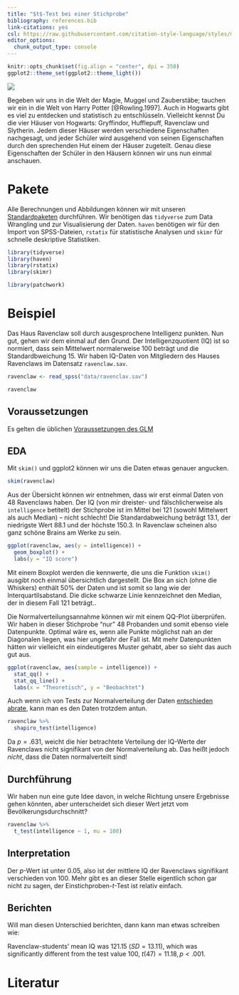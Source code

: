 ```yaml
---
title: "$t$-Test bei einer Stichprobe"
bibliography: references.bib
link-citations: yes
csl: https://raw.githubusercontent.com/citation-style-language/styles/master/apa.csl
editor_options: 
  chunk_output_type: console
---
```


```r
knitr::opts_chunk$set(fig.align = "center", dpi = 350)
ggplot2::theme_set(ggplot2::theme_light())
```

![](images/hogwarts-express_r.jpg)

Begeben wir uns in die Welt der Magie, Muggel und Zauberstäbe; tauchen wir ein in die Welt von Harry Potter [@Rowling.1997]. Auch in Hogwarts gibt es viel zu entdecken und statistisch zu entschlüsseln. Vielleicht kennst Du die vier Häuser von Hogwarts: Gryffindor, Hufflepuff, Ravenclaw und Slytherin. Jedem dieser Häuser werden verschiedene Eigenschaften nachgesagt, und jeder Schüler wird ausgehend von seinen Eigenschaften durch den sprechenden Hut einem der Häuser zugeteilt. Genau diese Eigenschaften der Schüler in den Häusern können wir uns nun einmal anschauen.


# Pakete
Alle Berechnungen und Abbildungen können wir mit unseren [Standardpaketen](pakete.html) durchführen. Wir benötigen das `tidyverse` zum Data Wrangling und zur Visualisierung der Daten. `haven` benötigen wir für den Import von SPSS-Dateien, `rstatix` für statistische Analysen und `skimr` für schnelle deskriptive Statistiken.
```r
library(tidyverse)
library(haven)
library(rstatix)
library(skimr)
```

```r
library(patchwork)
```


# Beispiel
Das Haus Ravenclaw soll durch ausgesprochene Intelligenz punkten. Nun gut, gehen wir dem einmal auf den Grund. Der Intelligenzquotient (IQ) ist so normiert, dass sein Mittelwert normalerweise 100 beträgt und die Standardbweichung 15. Wir haben IQ-Daten von Mitgliedern des Hauses Ravenclaws im Datensatz `ravenclaw.sav`.
```r
ravenclaw <- read_spss("data/ravenclav.sav")

ravenclaw
```

## Voraussetzungen
Es gelten die üblichen [Voraussetzungen des GLM](voraussetzungen.html)

## EDA
Mit `skim()` und ggplot2 können wir uns die Daten etwas genauer angucken.

```r
skim(ravenclaw)
```

Aus der Übersicht können wir entnehmen, dass wir erst einmal Daten von 48 Ravenclaws haben. Der IQ (von mir dreister- und fälschlicherweise als `intelligence` betitelt) der Stichprobe ist im Mittel bei 121 (sowohl Mittelwert als auch Median) -- nicht schlecht! Die Standardabweichung beträgt 13.1, der niedrigste Wert 88.1 und der höchste 150.3. In Ravenclaw scheinen also ganz schöne Brains am Werke zu sein.

```r
ggplot(ravenclaw, aes(y = intelligence)) +
  geom_boxplot() +
  labs(y = "IQ score")
```

Mit einem Boxplot werden die kennwerte, die uns die Funktion `skim()` ausgibt noch einmal übersichtlich dargestellt. Die Box an sich (ohne die Whiskers) enthält 50% der Daten und ist somit so lang wie der Interquartilsabstand. Die dicke schwarze Linie kennzeichnet den Median, der in diesem Fall 121 beträgt..

Die Normalverteilungsannahme können wir mit einem QQ-Plot überprüfen. Wir haben in dieser Stichprobe "nur" 48 Probanden und somit ebenso viele Datenpunkte. Optimal wäre es, wenn alle Punkte möglichst nah an der Diagonalen liegen, was hier ungefähr der Fall ist. Mit mehr Datenpunkten hätten wir vielleicht ein eindeutigeres Muster gehabt, aber so sieht das auch gut aus.
```r
ggplot(ravenclaw, aes(sample = intelligence)) +
  stat_qq() +
  stat_qq_line() +
  labs(x = "Theoretisch", y = "Beobachtet")
```

Auch wenn ich von Tests zur Normalverteilung der Daten [entschieden abrate](voraussetzungen.html), kann man es den Daten trotzdem antun.
```r
ravenclaw %>% 
  shapiro_test(intelligence)
```

Da $p = .631$, weicht die hier betrachtete Verteilung der IQ-Werte der Ravenclaws nicht signifikant von der Normalverteilung ab. Das heißt jedoch *nicht*, dass die Daten normalverteilt sind!

## Durchführung
Wir haben nun eine gute Idee davon, in welche Richtung unsere Ergebnisse gehen könnten, aber unterscheidet sich dieser Wert jetzt vom Bevölkerungsdurchschnitt?

```r
ravenclaw %>% 
  t_test(intelligence ~ 1, mu = 100)
```


## Interpretation
Der $p$-Wert ist unter 0.05, also ist der mittlere IQ der Ravenclaws signifikant verschieden von 100. Mehr gibt es an dieser Stelle eigentlich schon gar nicht zu sagen, der Einstichproben-$t$-Test ist relativ einfach.


## Berichten
Will man diesen Unterschied berichten, dann kann man etwas schreiben wie: 

Ravenclaw-students' mean IQ was $121.15$ ($SD = 13.11$), which was significantly different from the test value 100, $t(47) = 11.18, p < .001$.


# Literatur